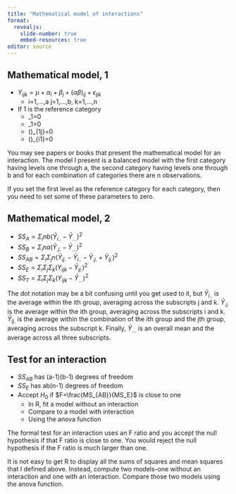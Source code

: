```yaml
---
title: "Mathematical model of interactions"
format: 
  revealjs:
    slide-number: true
    embed-resources: true
editor: source
---
```


## Mathematical model, 1

-   $Y_{ijk}=\mu+\alpha_i+\beta_j+(\alpha \beta)_{ij}+\epsilon_{ijk}$
    -   i=1,...,a j=1,...,b, k=1,...,n
-   If 1 is the reference category
    -   \alpha_1=0
    -   \beta_1=0
    -   (\alpha \beta)_{1j}=0
    -   (\alpha \beta)_{i1}=0

::: notes

You may see papers or books that present the mathematical model for an interaction. The model I present is a balanced model with the first category having levels one through a, the second category having levels one through b and for each combination of categories there are n observations.

If you set the first level as the reference category for each category, then you need to set some of these parameters to zero.

:::

## Mathematical model, 2

-   $SS_A=\Sigma_i nb(\bar{Y}_{i..}-\bar{Y}_{...})^2$
-   $SS_B=\Sigma_i na(\bar{Y}_{.j.}-\bar{Y}_{...})^2$
-   $SS_{AB}=\Sigma_i \Sigma_j n(\bar{Y}_{ij.}-\bar{Y}_{i..}-\bar{Y}_{.j.}+ \bar{Y}_{ij.})^2$
-   $SS_E=\Sigma_i \Sigma_j \Sigma_k (Y_{ijk}-\bar{Y}_{ij.})^2$
-   $SS_T=\Sigma_i \Sigma_j \Sigma_k (Y_{ijk}-\bar{Y}_{...})^2$

::: notes

The dot notation may be a bit confusing until you get used to it, but $\bar{Y}_{i..}$ is the average within the ith group, averaging across the subscripts j and k. $\bar{Y}_{.j.}$ is the average within the ith group, averaging across the subscripts i and k. $\bar{Y}_{ij.}$ is the average within the combination of the ith group and the jth group, averaging across the subscript k. Finally, $\bar{Y}_{...}$ is an overall mean and the average across all three subscripts.

:::

## Test for an interaction

-   $SS_{AB}$ has (a-1)(b-1) degrees of freedom
-   $SS_E$ has ab(n-1) degrees of freedom
-   Accept $H_0$ if $F=\frac{MS_{AB}}{MS_E}$ is close to one
    -   In R, fit a model without an interaction
    -   Compare to a model with interaction
    -   Using the anova function
    
::: notes

The formal test for an interaction uses an F ratio and you accept the null hypothesis if that F ratio is close to one. You would reject the null hypothesis if the F ratio is much larger than one.

It is not easy to get R to display all the sums of squares and mean squares that I defined above. Instead, compute two models-one without an interaction and one with an interaction. Compare those two models using the anova function.

::::